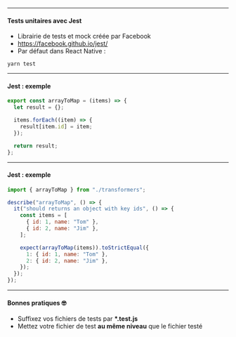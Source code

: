 
<Slides title="introduction" course="Formation React">

<ChapterHeading title="Tests unitaires 🤖" />

---

<SlideHeader slideTitle="Tests unitaires" />

#### Tests unitaires avec Jest <Icon as={MdCheckCircle} color="green.300" />

- Librairie de tests et mock créée par Facebook
- https://facebook.github.io/jest/
- Par défaut dans React Native :

```
yarn test
```

---

<SlideHeader slideTitle="Tests unitaires" />

#### Jest : exemple

```js
export const arrayToMap = (items) => {
  let result = {};

  items.forEach((item) => {
    result[item.id] = item;
  });

  return result;
};
```

---

<SlideHeader slideTitle="Tests unitaires" />

#### Jest : exemple

```js
import { arrayToMap } from "./transformers";

describe("arrayToMap", () => {
  it("should returns an object with key ids", () => {
    const items = [
      { id: 1, name: "Tom" },
      { id: 2, name: "Jim" },
    ];

    expect(arrayToMap(items)).toStrictEqual({
      1: { id: 1, name: "Tom" },
      2: { id: 2, name: "Jim" },
    });
  });
});
```

---

<SlideHeader slideTitle="Tests unitaires" />

#### Bonnes pratiques 🤓

- Suffixez vos fichiers de tests par **\*.test.js**
- Mettez votre fichier de test **au même niveau** que le fichier testé

</Slides>
